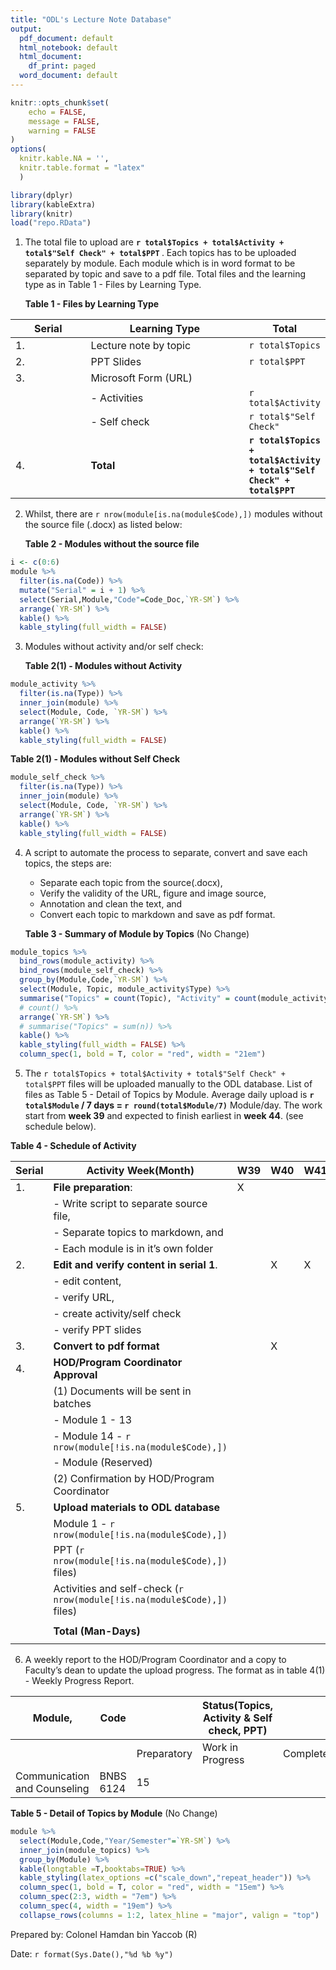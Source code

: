 ---
title: "ODL's Lecture Note Database"
output:
  pdf_document: default
  html_notebook: default
  html_document:
    df_print: paged
  word_document: default
---


```{r setup}
knitr::opts_chunk$set(
	echo = FALSE,
	message = FALSE,
	warning = FALSE
)
options(
  knitr.kable.NA = '',
  knitr.table.format = "latex"
  ) 
```

```{R Init}
library(dplyr)
library(kableExtra)
library(knitr)
load("repo.RData")
```
@.  The total file to upload are **`r total$Topics + total$Activity + total$"Self Check" + total$PPT` **. Each topics has to be uploaded separately by module. Each module which is in word format to be separated by topic and save to a pdf file. Total files and the learning type as in Table 1 - Files by Learning Type.

     **Table 1 - Files by Learning Type**

|Serial|Learning Type|Total
|------|-------------|----|
|1. |Lecture note by topic|`r total$Topics`
|2. |PPT Slides|`r total$PPT`
|3. |Microsoft Form (URL)|
|   |- Activities|`r total$Activity`
|   |- Self check|`r total$"Self Check"`
|4. |**Total**|**`r total$Topics + total$Activity + total$"Self Check" + total$PPT`**

@.   Whilst, there are `r nrow(module[is.na(module$Code),])` modules without the source file (.docx) as listed below:

     **Table 2 - Modules without the source file**

```{r missing module, echo=FALSE}
i <- c(0:6)
module %>% 
  filter(is.na(Code)) %>%
  mutate("Serial" = i + 1) %>% 
  select(Serial,Module,"Code"=Code_Doc,`YR-SM`) %>%
  arrange(`YR-SM`) %>%
  kable() %>% 
  kable_styling(full_width = FALSE)

```

@.  Modules without activity and/or self check:


     **Table 2(1) - Modules without Activity**

```{r activity is NA, echo=FALSE}
module_activity %>% 
  filter(is.na(Type)) %>% 
  inner_join(module) %>% 
  select(Module, Code, `YR-SM`) %>% 
  arrange(`YR-SM`) %>%
  kable() %>% 
  kable_styling(full_width = FALSE)

```

  **Table 2(1) - Modules without Self Check**

```{r self check is NA}
module_self_check %>% 
  filter(is.na(Type)) %>% 
  inner_join(module) %>% 
  select(Module, Code, `YR-SM`) %>% 
  arrange(`YR-SM`) %>%
  kable() %>% 
  kable_styling(full_width = FALSE)

```
     

@.  A script to automate the process to separate, convert and save each topics, the steps are:
    
    - Separate each topic from the source(.docx),
    - Verify the validity of the URL, figure and image source,
    - Annotation and clean the text, and
    - Convert each topic to markdown and save as pdf format.       

    **Table 3 - Summary of Module by Topics** (No Change)

```{r summary by module, eval=FALSE, include=FALSE}
module_topics %>% 
  bind_rows(module_activity) %>% 
  bind_rows(module_self_check) %>% 
  group_by(Module,Code,`YR-SM`) %>%
  select(Module, Topic, module_activity$Type) %>%
  summarise("Topics" = count(Topic), "Activity" = count(module_activity$Type)) %>%
  # count() %>%
  arrange(`YR-SM`) %>%
  # summarise("Topics" = sum(n)) %>% 
  kable() %>%
  kable_styling(full_width = FALSE) %>% 
  column_spec(1, bold = T, color = "red", width = "21em")

```

@.  The `r total$Topics + total$Activity + total$"Self Check" + total$PPT` files will be uploaded manually to the ODL database. List of files as Table 5 - Detail of Topics by Module. Average daily upload is **`r total$Module` / 7 days = `r round(total$Module/7)`** Module/day. The work start from **week 39** and expected to finish earliest in **week 44**. (see schedule below).

  **Table 4 - Schedule of Activity**

|Serial|Activity Week(Month)|W39|W40|W41|W42|W43|W44|W45|W46|Days
|------|-------------|---|---|---|---|---|---|---|---|-----
|1.|**File preparation**:|X||||||||7
||   - Write script to separate source file,
||   - Separate topics to markdown, and
||   - Each module is in it's own folder
|2.|**Edit and verify content in serial 1**.||X|X|X|X||||28
|| - edit content,
|| - verify URL,
|| - create activity/self check
|| - verify PPT slides
|3.|**Convert to pdf format**||X|||||||7
|4.|**HOD/Program Coordinator Approval**||||X|X||||14
||(1)  Documents will be sent in batches   
||       - Module 1 - 13
||       - Module 14 - `r nrow(module[!is.na(module$Code),])`
||       - Module (Reserved)
||(2) Confirmation by HOD/Program Coordinator|
|5.|**Upload materials to ODL database**||||||X|||7
||Module 1 - `r nrow(module[!is.na(module$Code),])`||||||X|
||PPT (`r nrow(module[!is.na(module$Code),])` files)|||||||X
||Activities and self-check (`r nrow(module[!is.na(module$Code),])` files)|||||||X
||**Total (Man-Days)**|||||||||`r 7+28+7+14+7`

@.  A weekly report to the HOD/Program Coordinator and a copy to Faculty's dean to update the upload progress. The format as in table 4(1) - Weekly Progress Report.

|Module,     |Code  ||Status(Topics, Activity & Self check, PPT) ||
|---------------|-----------|------------|-----------|-------|
|               |  | Preparatory|Work in Progress|Completed
|Communication and Counseling|BNBS 6124|15|||


  **Table 5 - Detail of Topics by Module** (No Change)

```{r module_topics, eval=FALSE, include=FALSE}
module %>% 
  select(Module,Code,"Year/Semester"=`YR-SM`) %>% 
  inner_join(module_topics) %>% 
  group_by(Module) %>% 
  kable(longtable =T,booktabs=TRUE) %>%
  kable_styling(latex_options =c("scale_down","repeat_header")) %>%
  column_spec(1, bold = T, color = "red", width = "15em") %>%
  column_spec(2:3, width = "7em") %>%
  column_spec(4, width = "19em") %>% 
  collapse_rows(columns = 1:2, latex_hline = "major", valign = "top")

```

Prepared by: Colonel Hamdan bin Yaccob (R)

Date: `r format(Sys.Date(),"%d %b %y")`